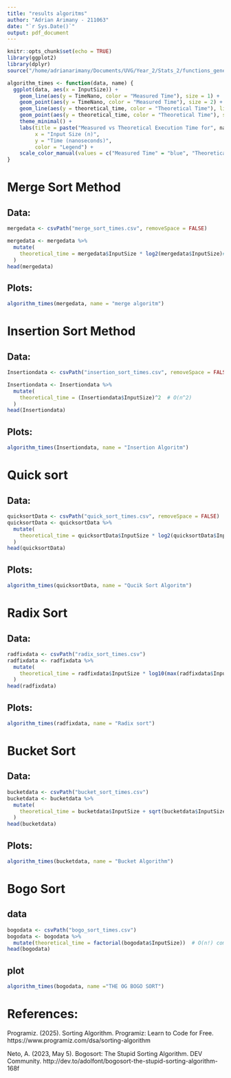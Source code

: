 ```yaml
---
title: "results algoritms"
author: "Adrian Arimany - 211063"
date: "`r Sys.Date()`"
output: pdf_document
---
```


```r
knitr::opts_chunk$set(echo = TRUE)
library(ggplot2)
library(dplyr)
source("/home/adrianarimany/Documents/UVG/Year_2/Stats_2/functions_general.R") 
```

```r
algorithm_times <- function(data, name) {
  ggplot(data, aes(x = InputSize)) +
    geom_line(aes(y = TimeNano, color = "Measured Time"), size = 1) +
    geom_point(aes(y = TimeNano, color = "Measured Time"), size = 2) +
    geom_line(aes(y = theoretical_time, color = "Theoretical Time"), linetype = "dashed", size = 1) +
    geom_point(aes(y = theoretical_time, color = "Theoretical Time"), size = 2) +
    theme_minimal() +
    labs(title = paste("Measured vs Theoretical Execution Time for", name),
         x = "Input Size (n)",
         y = "Time (nanoseconds)",
         color = "Legend") +
    scale_color_manual(values = c("Measured Time" = "blue", "Theoretical Time" = "red"))
}

```

# Merge Sort Method 

## Data:

```r
mergedata <- csvPath("merge_sort_times.csv", removeSpace = FALSE)

mergedata <- mergedata %>%
  mutate(
    theoretical_time = mergedata$InputSize * log2(mergedata$InputSize)# Compute O(n log n)
  )
head(mergedata)
```

## Plots:



```r
algorithm_times(mergedata, name = "merge algoritm")
```


# Insertion Sort Method

## Data:

```r
Insertiondata <- csvPath("insertion_sort_times.csv", removeSpace = FALSE)

Insertiondata <- Insertiondata %>%
  mutate(
    theoretical_time = (Insertiondata$InputSize)^2  # O(n^2)
  )
head(Insertiondata)
```

## Plots:

```r
algorithm_times(Insertiondata, name = "Insertion Algoritm")
```


# Quick sort 

## Data:

```r
quicksortData <- csvPath("quick_sort_times.csv", removeSpace = FALSE)
quicksortData <- quicksortData %>%
  mutate(
    theoretical_time = quicksortData$InputSize * log2(quicksortData$InputSize)  # O(n log n)
  )
head(quicksortData)
```

## Plots:

```r
algorithm_times(quicksortData, name = "Qucik Sort Algoritm")
```

# Radix Sort

## Data:

```r
radfixdata <- csvPath("radix_sort_times.csv")
radfixdata <- radfixdata %>%
  mutate(
    theoretical_time = radfixdata$InputSize * log10(max(radfixdata$InputSize))  # O(nk), assuming k = log(n)
  )
head(radfixdata)
```

## Plots:

```r
algorithm_times(radfixdata, name = "Radix sort")
```

# Bucket Sort

## Data:

```r
bucketdata <- csvPath("bucket_sort_times.csv")
bucketdata <- bucketdata %>%
  mutate(
    theoretical_time = bucketdata$InputSize + sqrt(bucketdata$InputSize)  # O(n + k), where k = sqrt(n)
  )
head(bucketdata)
```

## Plots:

```r
algorithm_times(bucketdata, name = "Bucket Algorithm")
```
# Bogo Sort

## data

```r
bogodata <- csvPath("bogo_sort_times.csv")
bogodata <- bogodata %>%
  mutate(theoretical_time = factorial(bogodata$InputSize))  # O(n!) complexity
head(bogodata)
```

## plot

```r
algorithm_times(bogodata, name ="THE OG BOGO SORT")
```


# References:

Programiz. (2025). Sorting Algorithm. Programiz: Learn to Code for Free. https://www.programiz.com/dsa/sorting-algorithm

Neto, A. (2023, May 5). Bogosort: The Stupid Sorting Algorithm. DEV Community. http://dev.to/adolfont/bogosort-the-stupid-sorting-algorithm-168f